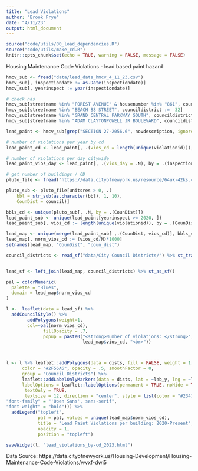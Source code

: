 ```yaml
---
title: "Lead Violations"
author: "Brook Frye"
date: "4/11/23"
output: html_document
---
```


```r
source("code/utils/00_load_dependencies.R")
source("code/utils/make_cd.R")
knitr::opts_chunk$set(echo = TRUE, warning = FALSE, message = FALSE)
```

Housing Maintenance Code Violations - lead based paint hazard
```r
hmcv_sub <- fread("data/lead_data_hmcv_4_11_23.csv")
hmcv_sub[, inspectiondate := as.Date(inspectiondate)]
hmcv_sub[, yearinspect := year(inspectiondate)]

# check nas
hmcv_sub[streetname %in% "FOREST AVENUE" & housenumber %in% "861", councildistrict :=  49]
hmcv_sub[streetname %in% "BEACH 88 STREET", councildistrict :=  32]
hmcv_sub[streetname %in% "GRAND CENTRAL PARKWAY SOUTH", councildistrict :=  24]
hmcv_sub[streetname %in% "ADAM CLAYTONPOWELL JR BOULEVARD", councildistrict :=  9]

lead_paint <- hmcv_sub[grep("SECTION 27-2056.6", novdescription, ignore.case = TRUE), .(violationid, inspectiondate, CounDist=councildistrict, yearinspect)]

# number of violations per year by cd
lead_paint_cd <- lead_paint[, .(vios_cd = length(unique(violationid))), by = .(CounDist, yearinspect)]

# number of violations per day citywide
lead_paint_vios_day <- lead_paint[, .(vios_day = .N), by = .(inspectiondate)]

```

```r
# get number of buildings / CD
pluto_file <- fread("https://data.cityofnewyork.us/resource/64uk-42ks.csv?$limit=99999999") 

pluto_sub <- pluto_file[unitsres > 0, .(
    bbl = str_sub(as.character(bbl), 1, 10),
    CounDist = council)]

bbls_cd <- unique(pluto_sub[, .N, by = .(CounDist)])
lead_paint_sub <- unique(lead_paint[yearinspect >= 2020, ])
lead_paint_sub[, vios_cd := length(unique(violationid)), by = .(CounDist)]

lead_map <- unique(merge(lead_paint_sub[ ,.(CounDist, vios_cd)], bbls_cd))
lead_map[, norm_vios_cd := (vios_cd/N)*1000]
setnames(lead_map, "CounDist", "coun_dist")

council_districts <- read_sf("data/City Council Districts/") %>% st_transform('+proj=longlat +datum=WGS84' )


lead_sf <- left_join(lead_map, council_districts) %>% st_as_sf() 

pal = colorNumeric(
  palette = "Blues",
  domain = lead_map$norm_vios_cd
)

l <-  leaflet(data = lead_sf) %>%
  addCouncilStyle() %>%
        addPolygons(weight=1,
        col=~pal(norm_vios_cd),
              fillOpacity = .7,
              popup = paste0("<strong>Number of violations: </strong>",
                             lead_map$vios_cd, "<br>"))



l <- l %>% leaflet::addPolygons(data = dists, fill = FALSE, weight = 1, 
      color = "#2F56A6", opacity = .5, smoothFactor = 0, 
      group = "Council Districts") %>%
      leaflet::addLabelOnlyMarkers(data = dists, lat = ~lab_y, lng = ~lab_x, label = ~coun_dist,
      labelOptions = leaflet::labelOptions(permanent = TRUE, noHide = TRUE,
       textOnly = TRUE,
       textsize = 12, direction = "center", style = list(color = "#23417D",
"font-family" = "'Open Sans', sans-serif",
"font-weight" = "bold"))) %>%
  addLegend("topleft", 
            pal = pal, values = unique(lead_map$norm_vios_cd), 
            title = "Lead Paint Violations per building: 2020-Present", 
            opacity = 1, 
            position = "topleft")

saveWidget(l, "lead_violations_by-cd_2023.html")


```

Data Source: https://data.cityofnewyork.us/Housing-Development/Housing-Maintenance-Code-Violations/wvxf-dwi5